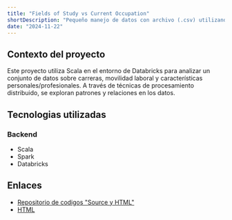 ```yaml
---
title: "Fields of Study vs Current Occupation"
shortDescription: "Pequeño manejo de datos con archivo (.csv) utilizando Scala para el desarrollo."
date: "2024-11-22"
---
```


## Contexto del proyecto
Este proyecto utiliza Scala en el entorno de Databricks para analizar un conjunto de datos sobre carreras, 
movilidad laboral y características personales/profesionales. A través de técnicas de procesamiento distribuido, 
se exploran patrones y relaciones en los datos.
## Tecnologias utilizadas

### Backend
- Scala
- Spark
- Databricks


## Enlaces
- [Repositorio de codigos "Source y HTML"](https://github.com/DaniLobo2610/Projects_Scala.git)
- [HTML](https://danilobo2610.github.io/Projects_Scala/Project_Scala.html)